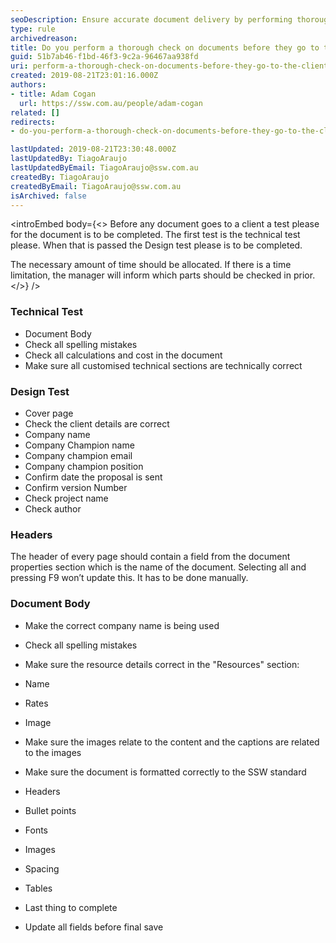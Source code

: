 ```yaml
---
seoDescription: Ensure accurate document delivery by performing thorough checks on spelling, calculations, client details, and formatting before sending to clients.
type: rule
archivedreason:
title: Do you perform a thorough check on documents before they go to the client?
guid: 51b7ab46-f1bd-46f3-9c2a-96467aa938fd
uri: perform-a-thorough-check-on-documents-before-they-go-to-the-client
created: 2019-08-21T23:01:16.000Z
authors:
- title: Adam Cogan
  url: https://ssw.com.au/people/adam-cogan
related: []
redirects:
- do-you-perform-a-thorough-check-on-documents-before-they-go-to-the-client

lastUpdated: 2019-08-21T23:30:48.000Z
lastUpdatedBy: TiagoAraujo
lastUpdatedByEmail: TiagoAraujo@ssw.com.au
createdBy: TiagoAraujo
createdByEmail: TiagoAraujo@ssw.com.au
isArchived: false
---
```


<introEmbed
  body={<>
Before any document goes to a client a test please for the document is to be completed. The first test is the technical test please. When that is passed the Design test please is to be completed.

The necessary amount of time should be allocated. If there is a time limitation, the manager will inform which parts should be checked in prior.
  </>}
/>
### Technical Test

* Document Body
* Check all spelling mistakes
* Check all calculations and cost in the document
* Make sure all customised technical sections are technically correct

### Design Test

* Cover page
* Check the client details are correct
* Company name
* Company Champion name
* Company champion email
* Company champion position
* Confirm date the proposal is sent
* Confirm version Number
* Check project name
* Check author

### Headers

The header of every page should contain a field from the document properties section which is the name of the document. Selecting all and pressing F9 won’t update this. It has to be done manually.

### Document Body

* Make the correct company name is being used
* Check all spelling mistakes
* Make sure the resource details correct in the "Resources" section:
* Name
* Rates
* Image

* Make sure the images relate to the content and the captions are related to the images
* Make sure the document is formatted correctly to the SSW standard
* Headers
* Bullet points
* Fonts
* Images
* Spacing
* Tables

* Last thing to complete
* Update all fields before final save
